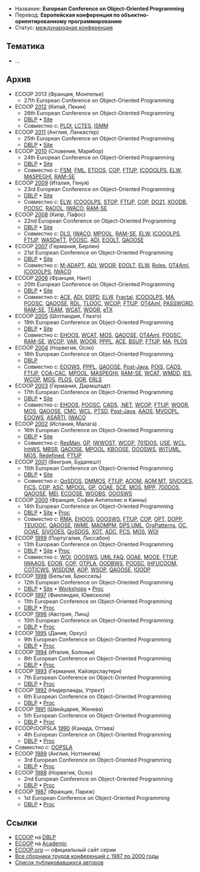 * Название: '''European Conference on Object-Oriented Programming'''
* Перевод: '''Европейская конференция по объектно-ориентированному программированию'''
* Статус: [[International-Conference|международная конференция]]

== Тематика ==
* …

== Архив ==
* ECOOP 2013 (Франция, Монпелье)
** 27th European Conference on Object-Oriented Programming
* ECOOP [[2012]] (Китай, Пекин)
** 26th European Conference on Object-Oriented Programming
** [http://dblp.uni-trier.de/db/conf/ecoop/ecoop2012.html DBLP] • [http://ecoop12.cs.purdue.edu/ Site]
** Совместно с: [[PLDI]], [[LCTES]], [[ISMM]]
* ECOOP [[2011]] (Англия, Ланкастер)
** 25th European Conference on Object-Oriented Programming
** [http://dblp.uni-trier.de/db/conf/ecoop/ecoop2011.html DBLP] • [http://scc-sentinel.lancs.ac.uk/ecoop11/ Site]
* ECOOP [[2010]] (Словения, Марибор)
** 24th European Conference on Object-Oriented Programming
** [http://dblp.uni-trier.de/db/conf/ecoop/ecoop2010.html DBLP] • [http://ecoop2010.uni-mb.si/ Site]
** Совместно с: [[FSM]], [[FML]], [[ETOOS]], [[COP]], [[FTfJP]], [[ICOOOLPS]], [[ELW]], [[MASPEGHI]], [[RAM-SE]]
* ECOOP [[2009]] (Италия, Генуя)
** 23rd European Conference on Object-Oriented Programming
** [http://dblp.uni-trier.de/db/conf/ecoop/ecoop2009.html DBLP] • [http://ecoop09.disi.unige.it/ Site]
** Совместно с: [[ELW]], [[ICOOOLPS]], [[STOP]], [[FTfJP]], [[COP]], [[DO21]], [[XOODB]], [[POOSC]], [[RAOOL]], [[IWACO]], [[RAM-SE]]
* ECOOP [[2008]] (Кипр, Пафос)
** 22nd European Conference on Object-Oriented Programming
** [http://dblp.uni-trier.de/db/conf/ecoop/ecoop2008.html DBLP] • [http://ecoop08.cs.ucy.ac.cy/ Site]
** Совместно с: [[DLS]], [[IWACO]], [[MPOOL]], [[RAM-SE]], [[ELW]], [[ICOOOLPS]], [[FTfJP]], [[WASDeTT]], [[POOSC]], [[ADI]], [[EOOLT]], [[QAOOSE]]
* ECOOP [[2007]] (Германия, Берлин)
** 21st European Conference on Object-Oriented Programming
** [http://dblp.uni-trier.de/db/conf/ecoop/ecoop2007.html DBLP] • [http://ecoop07.swt.cs.tu-berlin.de/ Site]
** Совместно с: [[M-ADAPT]], [[ADI]], [[WOOR]], [[EOOLT]], [[ELW]], [[Roles]], [[OT4AmI]], [[ICOOOLPS]], [[IWACO]]
* ECOOP [[2006]] (Франция, Нант)
** 20th European Conference on Object-Oriented Programming
** [http://dblp.uni-trier.de/db/conf/ecoop/ecoop2006.html DBLP] • [http://www.emn.fr/z-info/ecoop2006/ Site]
** Совместно с: [[ACE]], [[ADI]], [[DSPD]], [[ELW]], [[Fractal]], [[ICOOOLPS]], [[MA]], [[POOSC]], [[QAOOSE]], [[RDL]], [[TLOOC]], [[WCOP]], [[FTfJP]], [[OT4AmI]], [[PASSWORD]], [[RAM-SE]], [[TEAM]], [[WCAT]], [[WOOR]], [[eTX]]
* ECOOP [[2005]] (Шотландия, Глазго)
** 19th European Conference on Object-Oriented Programming
** [http://dblp.uni-trier.de/db/conf/ecoop/ecoop2005.html DBLP] • [http://www.dcs.gla.ac.uk/research/conference/ecoop2005/ Site]
** Совместно с: [[EHOOS]], [[WCAT]], [[MOS]], [[QAOOSE]], [[OT4AmI]], [[POOSC]], [[RAM-SE]], [[WCOP]], [[VAR]], [[WOOR]], [[PPPL]], [[ACE]], [[BSUP]], [[FTfJP]], [[MA]], [[PLOS]]
* ECOOP [[2004]] (Норвегия, Осло)
** 18th European Conference on Object-Oriented Programming
** [http://dblp.uni-trier.de/db/conf/ecoop/ecoop2004.html DBLP]
** Совместно с: [[EOOWS]], [[PPPL]], [[QAOOSE]], [[Post-Java]], [[POIS]], [[CADS]], [[FTfJP]], [[COA-CAC]], [[MPOOL]], [[MASPEGHI]], [[RAM-SE]], [[WCAT]], [[WMDD]], [[IES]], [[WCOP]], [[MOS]], [[PLOS]], [[OOR]], [[ERLS]]
* ECOOP [[2003]] (Германия, Дармштадт)
** 17th European Conference on Object-Oriented Programming
** [http://dblp.uni-trier.de/db/conf/ecoop/ecoop2003.html DBLP] • [http://www.st.informatik.tu-darmstadt.de:8080/ecoop/ Site]
** Совместно с: [[EHOOS]], [[POOSC]], [[CADS]], [[.NET]], [[WCOP]], [[FTfJP]], [[WOOR]], [[MOS]], [[QAOOSE]], [[CMC]], [[WCL]], [[PTSD]], [[Post-Java]], [[AAOS]], [[MVOOPL]], [[EOOWS]], [[ASARTI]], [[IWACO]]
* ECOOP [[2002]] (Испания, Малага)
** 16th European Conference on Object-Oriented Programming
** [http://dblp.uni-trier.de/db/conf/ecoop/ecoop2002.html DBLP] • [http://ecoop2002.lcc.uma.es/ Site]
** Совместно с: [[ResMan]], [[GP]], [[IWWOST]], [[WCOP]], [[700DOS|701DOS]], [[USE]], [[WCL]], [[InhWS]], [[MBSR]], [[QAOOSE]], [[MPOOL]], [[KBOOSE]], [[OOOSWS]], [[WITUML]], [[MOS]], [[Redefined]], [[FTfJP]]
* ECOOP [[2001]] (Венгрия, Будапешт)
** 15th European Conference on Object-Oriented Programming
** [http://dblp.uni-trier.de/db/conf/ecoop/ecoop2001.html DBLP] • [http://ecoop2001.inf.elte.hu/ Site]
** Совместно с: [[QoSDOS]], [[DMMOS]], [[FTfJP]], [[AOOM]], [[AOM MT]], [[SIVOOES]], [[FICS]], [[COP]], [[ASC]], [[MPOOL]], [[GP]], [[OOAE]], [[SCE]], [[MOS]], [[MPP]], [[700DOS]], [[QAOOSE]], [[MEI]], [[ECOOSE]], [[WOOBS]], [[OOOSWS]]
* ECOOP [[2000]] (Франция, София Антиполис и Канны)
** 14th European Conference on Object-Oriented Programming
** [http://dblp.uni-trier.de/db/conf/ecoop/ecoop2000.html DBLP] • [http://users.polytech.unice.fr/~jpr/www-ecoop2000/ Site] • [http://www.ifs.uni-linz.ac.at/~ecoop/cd/tocs/t1850.htm Proc]
** Совместно с: [[RMA]], [[EHOOS]], [[OOOSWS]], [[FTfJP]], [[COP]], [[OPT]], [[DOPP]], [[TEUOOC]], [[QAOOSE]], [[IWME]], [[MAOMPM]], [[DPS UML]], [[OrgPatterns]], [[OC]], [[OOAE]], [[SIVOOES]], [[QoSDOS]], [[XOT]], [[ADC]], [[PCS]], [[MOS]], [[WOI]]
* ECOOP [[1999]] (Португалия, Лиссабон)
** 13th European Conference on Object-Oriented Programming
** [http://dblp.uni-trier.de/db/conf/ecoop/ecoop99.html DBLP] • [http://ecoop99.di.fc.ul.pt/ Site] • [http://www.ifs.uni-linz.ac.at/~ecoop/cd/tocs/t1628.htm Proc]
** Совместно с: [[WOI]], [[OOOSWS]], [[UML FAQ]], [[OOAE]], [[MOOE]], [[FTfJP]], [[IWAAOS]], [[EOOR]], [[COP]], [[OTPLA]], [[OODBWS]], [[POOSC]], [[IHFUCOOM]], [[COTICWS]], [[WISDOM]], [[AOP]], [[WSOP]], [[QAOOSE]], [[IOODP]]
* ECOOP [[1998]] (Бельгия, Брюссель)
** 12th European Conference on Object-Oriented Programming
** [http://dblp.uni-trier.de/db/conf/ecoop/ecoop98.html DBLP] • [http://ecoop98.vub.ac.be/ Site] • [http://ecoop98.vub.ac.be/workshops.html Workshops] • [http://www.ifs.uni-linz.ac.at/~ecoop/cd/tocs/t1445.htm Proc]
* ECOOP [[1997]] (Финляндия, Ювяскюля)
** 11th European Conference on Object-Oriented Programming
** [http://dblp.uni-trier.de/db/conf/ecoop/ecoop97.html DBLP] • [http://www.ifs.uni-linz.ac.at/~ecoop/cd/tocs/t1241.htm Proc]
* ECOOP [[1996]] (Австрия, Линц)
** 10th European Conference on Object-Oriented Programming
** [http://dblp.uni-trier.de/db/conf/ecoop/ecoop96.html DBLP] • [http://www.ifs.uni-linz.ac.at/~ecoop/cd/tocs/t1098.htm Proc]
* ECOOP [[1995]] (Дания, Орхус)
** 9th European Conference on Object-Oriented Programming
** [http://dblp.uni-trier.de/db/conf/ecoop/ecoop95.html DBLP] • [http://www.ifs.uni-linz.ac.at/~ecoop/cd/tocs/t0952.htm Proc]
* ECOOP [[1994]] (Италия, Болонья)
** 8th European Conference on Object-Oriented Programming
** [http://dblp.uni-trier.de/db/conf/ecoop/ecoop94.html DBLP] • [http://www.ifs.uni-linz.ac.at/~ecoop/cd/tocs/t0821.htm Proc]
* ECOOP [[1993]] (Германия, Кайзерслаутерн)
** 7th European Conference on Object-Oriented Programming
** [http://dblp.uni-trier.de/db/conf/ecoop/ecoop93.html DBLP] • [http://www.ifs.uni-linz.ac.at/~ecoop/cd/tocs/t0707.htm Proc]
* ECOOP [[1992]] (Нидерланды, Утрехт)
** 6th European Conference on Object-Oriented Programming
** [http://dblp.uni-trier.de/db/conf/ecoop/ecoop92.html DBLP] • [http://www.ifs.uni-linz.ac.at/~ecoop/cd/tocs/t0615.htm Proc]
* ECOOP [[1991]] (Швейцария, Женева)
** 5th European Conference on Object-Oriented Programming
** [http://dblp.uni-trier.de/db/conf/ecoop/ecoop91.html DBLP] • [http://www.ifs.uni-linz.ac.at/~ecoop/cd/tocs/t0512.htm Proc]
* ECOOP/OOPSLA [[1990]] (Канада, Оттава)
** 4th European Conference on Object-Oriented Programming
** [http://dblp.uni-trier.de/db/conf/oopsla/oopsla90.html DBLP] • [http://www.ifs.uni-linz.ac.at/~ecoop/cd/tocs/tec90.htm Proc]
* Совместно с: [[SPLASH|OOPSLA]]
* ECOOP [[1989]] (Англия, Ноттингем)
** 3rd European Conference on Object-Oriented Programming
** [http://dblp.uni-trier.de/db/conf/ecoop/ecoop89.html DBLP] • [http://www.ifs.uni-linz.ac.at/~ecoop/cd/tocs/tec89.htm Proc]
* ECOOP [[1988]] (Норвегия, Осло)
** 2nd European Conference on Object-Oriented Programming
** [http://dblp.uni-trier.de/db/conf/ecoop/ecoop88.html DBLP] • [http://www.ifs.uni-linz.ac.at/~ecoop/cd/tocs/t0322.htm Proc]
* ECOOP [[1987]] (Франция, Париж)
** 1st European Conference on Object-Oriented Programming
** [http://dblp.uni-trier.de/db/conf/ecoop/ecoop87.html DBLP] • [http://www.ifs.uni-linz.ac.at/~ecoop/cd/tocs/t0276.htm Proc]

== Ссылки ==
* [http://dblp.uni-trier.de/db/conf/ecoop/ ECOOP] на [[DBLP]]
* [http://academic.research.microsoft.com/Conference/662/ ECOOP] на [[Academic]]
* [http://www.ecoop.org/ ECOOP.org] — официальный сайт серии
* [http://www.ifs.uni-linz.ac.at/~ecoop/cd/start.htm Все сборники трудов конференций с [[1987]] по [[2000]] годы]
* [http://www.ifs.uni-linz.ac.at/~ecoop/cd/html/authind.htm Список публиковавшихся авторов]

